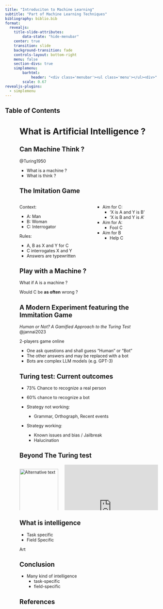 ```yaml
---
title: "Introduciton to Machine Learning"
subtitle: "Part of Machine Learning Techniques"
bibliography: biblio.bib
format:
  revealjs:
    title-slide-attributes:
        data-state: "hide-menubar"
    center: true
    transition: slide
    background-transition: fade
    controls-layout: bottom-right
    menu: false
    section-divs: true
    simplemenu:
        barhtml:
            header: "<div class='menubar'><ul class='menu'></ul><div>"
        scale: 0.67
revealjs-plugins:
  - simplemenu
---
```


## Table of Contents {data-state="hide-menubar"}
<ul class="menu"><ul>

# What is Artificial Intelligence ? {data-stack-name="What is AI ?"}

## Can Machine Think ?

@Turing1950

- What is a machine ?
- What is think ?

## The Imitation Game

::: columns
::: column
Context:

- A: Man
- B: Woman
- C: Interrogator

Rules:

- A, B as X and Y for C
- C interrogates X and Y
- Answers are typewritten
:::

::: column
- Aim for C: 
  - ‘X is A and Y is B’
  - ‘X is B and Y is A’
- Aim for A:
  - Fool C
- Aim for B
  - Help C

:::
:::

## Play with a Machine ?

What if A is a machine ?

Would C be **as often** wrong ?

## A Modern Experiment featuring the Immitation Game

*Human or Not? A Gamified Approach to the Turing Test* @jannai2023

2-players game online

- One ask questions and shall guess "Human" or "Bot"
- The other answers and may be replaced with a bot
- Bots are complex LLM models (e.g. GPT-3)

## Turing test: Current outcomes 

- 73% Chance to recognize a real person
- 60% chance to recognize a bot

- Strategy not working:
  - Grammar, Orthograph, Recent events

- Strategy working:
  - Known issues and bias / Jailbreak
  - Halucination

## Beyond The Turing test

::: columns
::: column
<img src="https://upload.wikimedia.org/wikipedia/commons/5/57/Weakness_of_Turing_test_1.svg" alt="Alternative text" style="width:100%; height:100%"/>
:::
::: column
<iframe width="100%" height="200%" src="https://www.youtube.com/embed/NAihcvDGaP8?si=8B8JlPnQ1wr57zVw&amp;controls=0" title="YouTube video player" frameborder="0" allow="accelerometer; autoplay; clipboard-write; encrypted-media; gyroscope; picture-in-picture; web-share" allowfullscreen></iframe>:::
:::

## What is intelligence

- Task specific
- Field Specific


Art

## Conclusion {data-name="More demos"}

- Many kind of intelligence
  - task-specific
  - field-specific

## References

